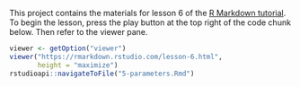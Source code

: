 This project contains the materials for lesson 6 of the [R Markdown tutorial](https://rmarkdown.rstudio.com/lesson-6.html). To begin the lesson, press the play button at the top right of the code chunk below. Then refer to the viewer pane.

```r
viewer <- getOption("viewer")
viewer("https://rmarkdown.rstudio.com/lesson-6.html", 
       height = "maximize")
rstudioapi::navigateToFile("5-parameters.Rmd")
```

